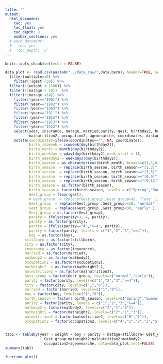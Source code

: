 ```yaml
---
title: ""
output:
  html_document:
    toc: yes
    toc_float: yes
    toc_depth: 3
    number_sections: yes
  # word_document:
  #   toc: yes
  #   toc_depth: '3'
---
```


```r
knitr::opts_chunk$set(echo = FALSE)
```

```r
data_plot <- read.csv(paste0("../data_raw/",data.bern), header=TRUE, sep=";") %>%
  filter(multiple==0) %>%
    filter(!(gest <30)) %>%
  filter(!(weight < 1500)) %>%
  filter(!(matage > 50))  %>%
  filter(!(matage <14)) %>%
    filter(!year=="1901") %>%
    filter(!year=="1902") %>%
    filter(!year=="1903") %>%
    filter(!year=="1911") %>%
    filter(!year=="1912") %>%
    filter(!year=="1913") %>%
    filter(!year=="1923") %>%
    select(year, insurance, matage, married,parity, gest, birthday2, boy, stillborn, multiple, weight, gestdummy2, matheight2, matbody2,
           malnutrition2, occupation2, agemenarche, coordinates, distance, city)%>%
    mutate(coordinates=ifelse(coordinates=="", NA, coordinates),
           birth_isoweek = isoweek(dmy(birthday2)),
           birth_month = month(dmy(birthday2)),
           birth_weekday = wday(dmy(birthday2),week_start = 1),
           birth_weekday2 = weekdays(dmy(birthday2)),
           birth_season = as.character(cut(birth_month, breaks=c(1,3,6,9,12),include.lowest = TRUE)),
           birth_season  = replace(birth_season, birth_season=="[1,3]", "Winter" ),
           birth_season  = replace(birth_season, birth_season=="(3,6]", "Spring" ),
           birth_season  = replace(birth_season, birth_season=="(6,9]", "Summer" ),
           birth_season  = replace(birth_season, birth_season=="(9,12]", "Fall" ),
           birth_season = as.factor(birth_season),
           birth_season = factor(birth_season, levels = c("Spring","Summer","Fall","Winter")),
           Gest_group = floor(gest),
           # Gest_group  = replace(Gest_group ,Gest_group>42, "late" ),
           Gest_group  = replace(Gest_group ,Gest_group>=38, "normal" ),
           Gest_group  = replace(Gest_group ,Gest_group<38, "early" ),
           Gest_group = as.factor(Gest_group),
           parity = ifelse(parity>3, 4, parity),
           parity = as.factor(parity),
           parity = ifelse(parity=="4",">=4", parity),
           parity = factor(parity, levels = c("1","2","3",">=4")),
           boy = as.factor(boy),
         stillborn = as.factor(stillborn),
         city = as.factor(city),
         insurance = as.factor(insurance),
         married = as.factor(married),
         matbody2 = as.factor(matbody2),
         occupation2 = as.factor(occupation2),
         matheight2  = as.factor(matheight2 ),
         malnutrition2 = as.factor(malnutrition2),
         Gest_group = factor(Gest_group, levels=c("normal","early")),
         parity = factor(parity, levels=c("1","2","3",">=4")),
         city = factor(city, levels=c("1","0")),
         married = factor(married, levels=c("1","0")),
         boy = factor(boy, levels=c("1","0")),
         birth_season = factor( birth_season, levels=c("Spring","Summer","Fall","Winter")),
         parity = factor(parity, levels = c("1","2","3",">=4")),
         matbody2 = factor(matbody2, levels=c("2","1","3")),
         matheight2 = factor(matheight2, levels=c("2","1","3")),
         malnutrition2 = factor(malnutrition2, levels=c("0","1")),
         occupation2 = factor(occupation2, levels=c("4","1","2","3","5","6","7")))
         

```


```r
tab1 <- tableby(year ~ weight + boy + parity + matage+stillborn+ Gest_group+city+insurance+married
                + Gest_group+matheight2+malnutrition2+matbody2+
                  occupation2+agemenarche, data=data_plot,test=FALSE)
summary(tab1)
```


```r
function_plot()
```

